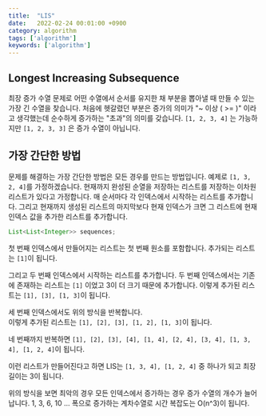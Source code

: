 ```yaml
---
title:  "LIS"
date:   2022-02-24 00:01:00 +0900
category: algorithm
tags: ['algorithm']
keywords: ['algorithm']
---
```


## Longest Increasing Subsequence
최장 증가 수열 문제로 어떤 수열에서 순서를 유지한 채 부분을 뽑아낼 때 만들 수 있는 가장 긴 수열을 찾습니다.
처음에 헷갈렸던 부분은 증가의 의미가 "~ 이상 ( >= )" 이라고 생각했는데 순수하게 증가하는 "초과"의 의미를 갖습니다.
`[1, 2, 3, 4]` 는 가능하지만 `[1, 2, 3, 3]` 은 증가 수열이 아닙니다.

## 가장 간단한 방법
문제를 해결하는 가장 간단한 방법은 모든 경우를 만드는 방법입니다.
예제로 `[1, 3, 2, 4]`를 가정하겠습니다.
현재까지 완성된 순열을 저장하는 리스트를 저장하는 이차원 리스트가 있다고 가정합니다.
매 순서마다 각 인덱스에서 시작하는 리스트를 추가합니다.
그리고 현재까지 생성된 리스트의 마지막보다 현재 인덱스가 크면 그 리스트에 현재 인덱스 값을 추가한 리스트를 추가합니다.

```java
List<List<Integer>> sequences;
```

첫 번째 인덱스에서 만들어지는 리스트는 첫 번째 원소를 포함합니다.
추가되는 리스트는 `[1]`이 됩니다.

그리고 두 번째 인덱스에서 시작하는 리스트를 추가합니다.
두 번째 인덱스에서는 기존에 존재하는 리스트는 `[1]` 이었고 3이 더 크기 때문에 추가합니다.
이렇게 추가된 리스트는 `[1], [3], [1, 3]`이 됩니다.

세 번째 인덱스에서도 위의 방식을 반복합니다.  
이렇게 추가된 리스트는 `[1], [2], [3], [1, 2], [1, 3]`이 됩니다.

네 번째까지 반복하면 `[1], [2], [3], [4], [1, 4], [2, 4], [3, 4], [1, 3, 4], [1, 2, 4]`이 됩니다.

이런 리스트가 만들어진다고 하면 LIS는 `[1, 3, 4], [1, 2, 4]` 중 하나가 되고 최장 길이는 3이 됩니다.

위의 방식을 보면 최악의 경우 모든 인덱스에서 증가하는 경우 증가 수열의 개수가 늘어납니다.
1, 3, 6, 10 ... 폭으로 증가하는 계차수열로 시간 복잡도는 O(n^3)이 됩니다.
